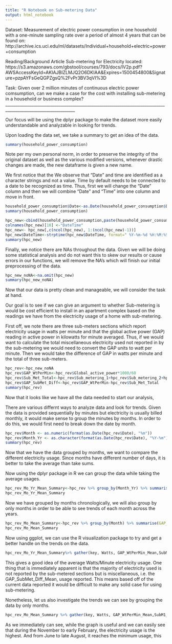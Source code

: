 ---
title: "R Notebook on Sub-metering Data"
output: html_notebook
---
Dataset:
Measurement of electric power consumption in one household with a one-minute sampling rate over a period of almost 4 years that can be found on:
http://archive.ics.uci.edu/ml/datasets/Individual+household+electric+power+consumption

Reading/Background Article Sub-metering for Electricity located:
https://s3.amazonaws.com/gbstool/courses/793/docs/IV2p.pdf?AWSAccessKeyId=AKIAJBIZLMJQ2O6DKIAA&Expires=1500454800&Signature=pzpAYFsGeQGPZgsQ%2FvPr3BV3qVI%3D

Task: 
Given over 2 million minutes of continuous electric power comsumption, can we make a case for the cost with installing sub-metering in a household or business complex?
________________________________________________________________________________________________________________

Our focus will be using the dplyr package to make the dataset more easily understandable and analyzable in looking for trends.

Upon loading the data set, we take a summary to get an idea of the data. 
```{r}
summary(household_power_consumption)

```

Note per my own personal norm, in order to preserve the integrity of the original dataset as well as the various modified versions, whenever drastic changes are made, the new dataframe is given a new name.

We first notice that the We observe that "Date" and time are identified as a character strings and not a value. Time by default needs to be connected to a date to be recognized as time. Thus, first we will change the "Date" column and then we will combine "Date" and "Time" into one column and move in front.

```{r}
household_power_consumption$Date<-as.Date(household_power_consumption$Date, "%d/%m/%Y" )
summary(household_power_consumption)

```
```{r}
hpc_new<-cbind(household_power_consumption,paste(household_power_consumption$Date,household_power_consumption$Time), stringsAsFactors=FALSE)
colnames(hpc_new)[10] <-"DateTime"
hpc_new<- hpc_new[,c(ncol(hpc_new), 1:(ncol(hpc_new)-1))]
hpc_new$DateTime<-strptime(hpc_new$DateTime, format=" %Y-%m-%d %H:%M:%S")
summary(hpc_new)
```

Finally, we notice there are NAs throughout the data. Given we will be doing some statistical analysis and do not want this to skew our results or cause errors in our functions, we will remove the NA's which will finish our initial preprocessing of the data.

```{r}
hpc_new_noNA<-na.omit(hpc_new)
summary(hpc_new_noNA)
```

Now that our data is pretty clean and manageable, we will consider the task at hand.

Our goal is to see if we can give an argument to whether Sub-metering is would be cost efficient to install in an apartment complex based on the readings we have from the electricity usage of a home with sub-metering.

First off, we note there are three sub-meters sections which report electricity usage in watts per minute and that the global active power (GAP) reading in active power in kilowatts for minute averaged. Thus, if we would want to calculate the total miscellaneous electricity used not reported in by the sub-metering we would need to convert the GAP units to watt per minute. Then we would take the difference of GAP in watts per minute and the total of three sub-meters.

```{r}
hpc_rev<-hpc_new_noNA
hpc_rev$GAP_WtPerMin<-hpc_rev$Global_active_power*1000/60
hpc_rev$Sub_Met_Total<-hpc_rev$Sub_metering_1+hpc_rev$Sub_metering_2+hpc_rev$Sub_metering_3
hpc_rev$GAP_SubMet_Diff<-hpc_rev$GAP_WtPerMin-hpc_rev$Sub_Met_Total
summary(hpc_rev)

```

Now that it looks like we have all the data needed to start our analysis, 

There are various differnt ways to analyze data and look for trends. Given the data is provided sequentially by minutes but electricity is usually billed monthly, it would make sense to group the minutes by months. In order to do this, we would first need to break down the date by month. 

```{r}
hpc_rev$Month <- as.numeric(format(as.Date(hpc_rev$Date), "%m"))
hpc_rev$Month_Yr <- as.character(format(as.Date(hpc_rev$Date), "%Y-%m"))
summary(hpc_rev)
```

Now that we have the data grouped by months, we want to compare the different electricity usage. Since months have different number of days, it is better to take the average than take sums.

Now using the dplyr package in R we can group the data while taking the average usages.

```{r}
hpc_rev_Mo_Yr_Mean_Summary<-hpc_rev %>% group_by(Month_Yr) %>% summarise(GAP_Mean=mean(Global_active_power), GRP_Mean=mean(Global_reactive_power), Voltage_Mean=mean(Voltage), GI_Mean=mean(Global_intensity), SubM1_Mean=mean(Sub_metering_1),  SubM2_Mean=mean(Sub_metering_2), SubM3_Mean=mean(Sub_metering_3), GAP_WtPerMin_Mean=mean(GAP_WtPerMin), GAP_SubMet_Diff_Mean=mean(GAP_SubMet_Diff))
hpc_rev_Mo_Yr_Mean_Summary

```

Now we have grouped by months chronologically, we will also group by only months in order to be able to see trends of each month across the years.

```{r}
hpc_rev_Mo_Mean_Summary<-hpc_rev %>% group_by(Month) %>% summarise(GAP_Mean=mean(Global_active_power), GRP_Mean=mean(Global_reactive_power), Voltage_Mean=mean(Voltage), GI_Mean=mean(Global_intensity), SubM1_Mean=mean(Sub_metering_1),  SubM2_Mean=mean(Sub_metering_2), SubM3_Mean=mean(Sub_metering_3), GAP_WtPerMin_Mean=mean(GAP_WtPerMin), GAP_SubMet_Diff_Mean=mean(GAP_SubMet_Diff))
hpc_rev_Mo_Mean_Summary
```

Now using ggplot, we can use the R visualization package to try and get a better handle on the trends on the data.

```{r}
hpc_rev_Mo_Yr_Mean_Summary%>% gather(key, Watts, GAP_WtPerMin_Mean,SubM1_Mean, SubM2_Mean, SubM3_Mean,GAP_SubMet_Diff_Mean) %>% ggplot(aes(group =key, x=Month_Yr,y=Watts,colour=key))+geom_line()+ theme(axis.text.x = element_text(angle = 90, hjust = 1))
```

This gives a good idea of the average Watts/Minute electricity usage. One thing that is immediately apparent is that the majority of electricity used is not reported by the sub-metered sections but is miscellaneous, i.e. the GAP_SubMet_Diff_Mean, usage reported. This means based off of the current data reported it would be difficult to make any solid case for using sub-metering.

Nonetheless, let us also investigate the trends we can see by grouping the data by only months.

```{r}
hpc_rev_Mo_Mean_Summary %>% gather(key, Watts, GAP_WtPerMin_Mean,SubM1_Mean, SubM2_Mean, SubM3_Mean,GAP_SubMet_Diff_Mean) %>% ggplot(aes(group=key, x=Month,y=Watts,colour=key))+geom_line()+ theme(axis.text.x = element_text(angle = 45, hjust = 1))+scale_x_discrete(name="Months Grouped By Year",limits=c(1,3,6,9,12))
```

As we immediately can see, while the graph is useful and we can easily see that during the November to early February, the electricity usage is the highest. And from June to late August, it reaches the minimum usage, this 